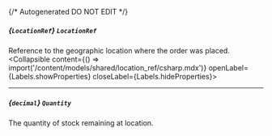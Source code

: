 {/* Autogenerated DO NOT EDIT  */}

##### *{`LocationRef`}* `LocationRef`
Reference to the geographic location where the order was placed.
<Collapsible content={() => import('/content/models/shared/location_ref/csharp.mdx')} openLabel={Labels.showProperties} closeLabel={Labels.hideProperties}>
</Collapsible>

---
##### *{`decimal`}* `Quantity`
The quantity of stock remaining at location.


